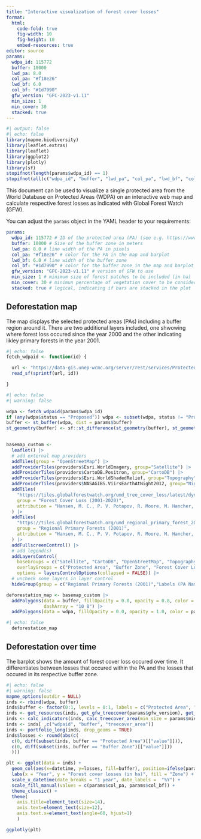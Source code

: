 ```yaml
---
title: "Interactive visualization of forest cover losses"
format:
  html:
    code-fold: true
    fig-width: 10
    fig-height: 10
    embed-resources: true
editor: source
params:
  wdpa_id: 115772 
  buffer: 10000
  lwd_pa: 8.0
  col_pa: "#f18e26"
  lwd_bf: 6.0
  col_bf: "#1d7990"
  gfw_version: "GFC-2023-v1.11"
  min_size: 1
  min_cover: 30
  stacked: true
---
```


```r
#| output: false
#| echo: false
library(mapme.biodiversity)
library(leaflet.extras)
library(leaflet)
library(ggplot2)
library(plotly)
library(sf)
stopifnot(length(params$wdpa_id) == 1)
stopifnot(all(c("wdpa_id", "buffer", "lwd_pa", "col_pa", "lwd_bf", "col_bf", "gfw_version", "min_size", "min_cover", "stacked") %in% names(params)))
```

This document can be used to visualize a single protected area from the World Database on Protected Areas (WDPA) on an interactive web map and calculate
respective forest losses as indicated with Global Forest Watch (GFW).

You can adjust the `params` object in the YAML header to your requirements:

```yaml
params:
  wdpa_id: 115772 # ID of the protected area (PA) (see e.g. https://www.protectedplanet.net/115772)
  buffer: 10000 # Size of the buffer zone in meters
  lwd_pa: 8.0 # line width of the PA in pixels
  col_pa: "#f18e26" # color for the PA in the map and barplot
  lwd_bf: 6.0 # line width of the buffer zone
  col_bf: "#1d7990" # color for the buffer zone in the map and barplot
  gfw_version: "GFC-2023-v1.11" # version of GFW to use
  min_size: 1 # minimum size of forest patches to be included (in ha)
  min_cover: 30 # minimun percentage of vegetation cover to be considered forest
  stacked: true # logical, indicating if bars are stacked in the plot
```


## Deforestation map

The map displays the selected protected areas (PAs) including a buffer region around it. There are two additional layers included, one shwowing where forest loss
occured since the year 2000 and the other indicating likley primary forests in the
year 2001.


```r
#| echo: false
fetch_wdpaid <- function(id) {

  url <- "https://data-gis.unep-wcmc.org/server/rest/services/ProtectedSites/The_World_Database_of_Protected_Areas/FeatureServer/1/query?where=WDPAID+=+%s&geometryType=esriGeometryPolygon&outFields=*&f=geojson"
  read_sf(sprintf(url, id))

}

```

```r
#| echo: false
#| warning: false

wdpa <- fetch_wdpaid(params$wdpa_id)
if (any(wdpa$status == "Proposed")) wdpa <- subset(wdpa, status != "Proposed")
buffer <- st_buffer(wdpa, dist = params$buffer)
st_geometry(buffer) <- sf::st_difference(st_geometry(buffer), st_geometry(wdpa))
 
```


```r
basemap_custom <-
  leaflet() |>
  # add external map providers
  addTiles(group = "OpenStreetMap") |>
  addProviderTiles(providers$Esri.WorldImagery, group="Satellite") |>
  addProviderTiles(providers$CartoDB.Positron, group="CartoDB") |>
  addProviderTiles(providers$Esri.WorldShadedRelief, group="Topography") |>
  addProviderTiles(providers$NASAGIBS.ViirsEarthAtNight2012, group="Nightlights") |>
  addTiles(
    "https://tiles.globalforestwatch.org/umd_tree_cover_loss/latest/dynamic/{z}/{x}/{y}.png",
    group = "Forest Cover Loss (2001-2020)",
    attribution = "Hansen, M. C., P. V. Potapov, R. Moore, M. Hancher, S. A. Turubanova, A. Tyukavina, D. Thau, S. V. Stehman, S. J. Goetz, T. R. Loveland, A. Kommareddy, A. Egorov, L. Chini, C. O. Justice, and J. R. G. Townshend. 2013. “High-Resolution Global Maps of 21st-Century Forest Cover Change.” Science 342 (15 November): 850–53. Data available on-line from: http://earthenginepartners.appspot.com/science-2013-global-forest."
  ) |>
  addTiles(
    "https://tiles.globalforestwatch.org/umd_regional_primary_forest_2001/latest/dynamic/{z}/{x}/{y}.png",
    group = "Regional Primary Forests (2001)",
    attribution = "Hansen, M. C., P. V. Potapov, R. Moore, M. Hancher, S. A. Turubanova, A. Tyukavina, D. Thau, S. V. Stehman, S. J. Goetz, T. R. Loveland, A. Kommareddy, A. Egorov, L. Chini, C. O. Justice, and J. R. G. Townshend. 2013. “High-Resolution Global Maps of 21st-Century Forest Cover Change.” Science 342 (15 November): 850–53. Data available on-line from: http://earthenginepartners.appspot.com/science-2013-global-forest."
  ) |>
  addFullscreenControl() |>
  # add legend(s)
  addLayersControl(
    baseGroups = c("Satellite", "CartoDB", "OpenStreetMap", "Topography", "Nightlights"),
    overlayGroups = c("Protected Area", "Buffer Zone", "Forest Cover Loss (2001-2023)", "Regional Primary Forests (2001)"),
    options = layersControlOptions(collapsed = FALSE)) |>
  # uncheck some layers in layer control
  hideGroup(group = c("Regional Primary Forests (2001)","Labels (PA Names)"))

deforestation_map <- basemap_custom |>
  addPolygons(data = buffer, fillOpacity = 0.0, opacity = 0.8, color = params$col_bf, smoothFactor = 0, weight =params$lwd_bf, group = "Buffer Zone",
              dashArray = "10 8") |>
  addPolygons(data = wdpa, fillOpacity = 0.0, opacity = 1.0, color = params$col_pa, smoothFactor = 0, weight = params$lwd_pa, group = "Protected Area")

```

```r
#| echo: false
  deforestation_map
```


## Deforestation over time

The barplot shows the amount of forest cover loss occured
over time. It differentiates between losses that occured
within the PA and the losses that occured in its respective 
buffer zone. 

```r
#| echo: false
#| warning: false
mapme_options(outdir = NULL)
inds <- rbind(wdpa, buffer)
inds$buffer <- factor(0:1, levels = 0:1, labels = c("Protected Area", "Buffer Zone"))
inds <- get_resources(inds, get_gfw_treecover(params$gfw_version), get_gfw_lossyear(params$gfw_version))
inds <- calc_indicators(inds, calc_treecover_area(min_size = params$min_size, min_cover = params$min_cover))
inds <- inds[ ,c("wdpaid", "buffer", "treecover_area")]
inds <- portfolio_long(inds, drop_geoms = TRUE)
inds$losses <- round(abs(c(
  c(0, diff(subset(inds, buffer == "Protected Area")[["value"]])),
  c(0, diff(subset(inds, buffer == "Buffer Zone")[["value"]]))
  )))
```


```r

plt <- ggplot(data = inds) +
  geom_col(aes(x=datetime, y=losses, fill=buffer), position=ifelse(params$stacked, "stack", "dodge")) +
  labs(x = "Year", y = "Forest cover losses (in ha)", fill = "Zone") +
  scale_x_datetime(date_breaks = "1 year", date_labels =  "%Y") +
  scale_fill_manual(values = c(params$col_pa, params$col_bf)) +
  theme_classic() +
  theme(
    axis.title=element_text(size=14),
    axis.text=element_text(size=12),
    axis.text.x=element_text(angle=60, hjust=1)
    ) 

ggplotly(plt)
```
